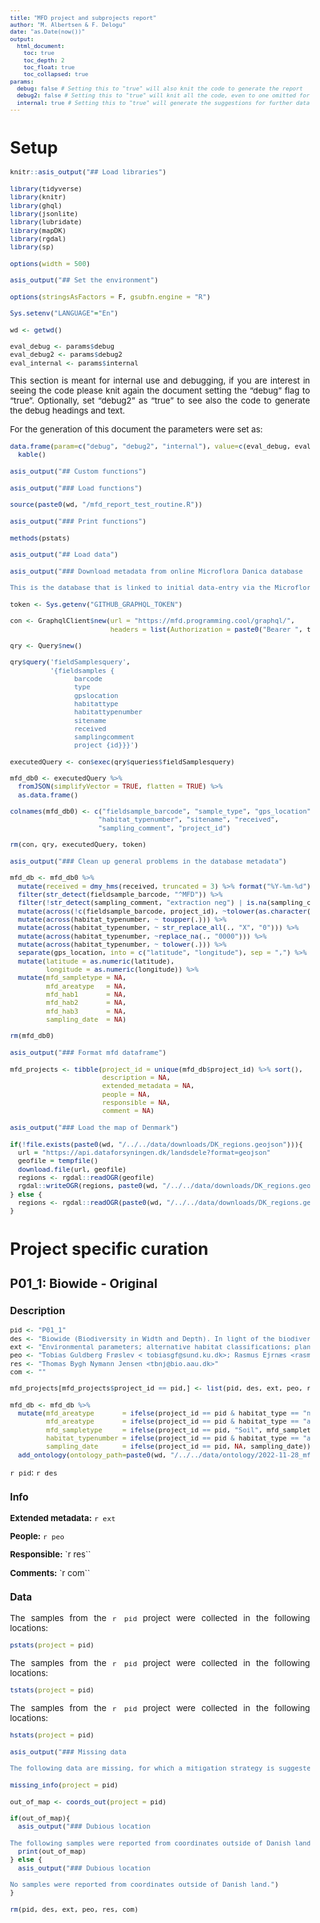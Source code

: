 ```yaml
---
title: "MFD project and subprojects report"
author: "M. Albertsen & F. Delogu"
date: "as.Date(now())"
output: 
  html_document:
    toc: true
    toc_depth: 2
    toc_float: true
    toc_collapsed: true
params:
  debug: false # Setting this to "true" will also knit the code to generate the report
  debug2: false # Setting this to "true" will knit all the code, even to one omitted for aesthtic reason form the debug
  internal: true # Setting this to "true" will generate the suggestions for further data retrieval
---
```


<style type="text/css">
body, td {
   font-size: 10pt;
   text-align: justify
}
code.r{
  font-size: 8pt;
}
pre {
  font-size: 8pt
}
</style>

# Setup

```r
knitr::asis_output("## Load libraries")
```

```r
library(tidyverse)
library(knitr)
library(ghql)
library(jsonlite)
library(lubridate)
library(mapDK)
library(rgdal)
library(sp)

options(width = 500)
```

```r
asis_output("## Set the environment")
```

```r
options(stringsAsFactors = F, gsubfn.engine = "R")

Sys.setenv("LANGUAGE"="En")

wd <- getwd()

eval_debug <- params$debug
eval_debug2 <- params$debug2
eval_internal <- params$internal
```

This section is meant for internal use and debugging, if you are interest in seeing the code please knit again the document setting the "debug" flag to "true". Optionally, set "debug2" as "true" to see also the code to generate the debug headings and text.

For the generation of this document the parameters were set as:
```r
data.frame(param=c("debug", "debug2", "internal"), value=c(eval_debug, eval_debug2, eval_internal)) %>%
  kable()
```

```r
asis_output("## Custom functions")
```

```r
asis_output("### Load functions")
```

```r
source(paste0(wd, "/mfd_report_test_routine.R"))
```

```r
asis_output("### Print functions")
```

```r
methods(pstats)
```

```r
asis_output("## Load data")
```

```r
asis_output("### Download metadata from online Microflora Danica database

This is the database that is linked to initial data-entry via the Microflora Danica App.")
```

```r
token <- Sys.getenv("GITHUB_GRAPHQL_TOKEN")

con <- GraphqlClient$new(url = "https://mfd.programming.cool/graphql/",
                         headers = list(Authorization = paste0("Bearer ", token)))

qry <- Query$new()

qry$query('fieldSamplesquery', 
          '{fieldsamples {
                barcode
                type
                gpslocation
                habitattype
                habitattypenumber
                sitename
                received
                samplingcomment
                project {id}}}')

executedQuery <- con$exec(qry$queries$fieldSamplesquery)

mfd_db0 <- executedQuery %>%
  fromJSON(simplifyVector = TRUE, flatten = TRUE) %>%
  as.data.frame()

colnames(mfd_db0) <- c("fieldsample_barcode", "sample_type", "gps_location", "habitat_type",
                      "habitat_typenumber", "sitename", "received",  
                      "sampling_comment", "project_id")

rm(con, qry, executedQuery, token)
```

```r
asis_output("### Clean up general problems in the database metadata")
```

```r
mfd_db <- mfd_db0 %>% 
  mutate(received = dmy_hms(received, truncated = 3) %>% format("%Y-%m-%d")) %>%        # format dates
  filter(str_detect(fieldsample_barcode, "^MFD")) %>%                                   # filter strange barcodes
  filter(!str_detect(sampling_comment, "extraction neg") | is.na(sampling_comment)) %>% # remove ext negative
  mutate(across(!c(fieldsample_barcode, project_id), ~tolower(as.character(.)))) %>%    # make all lowercase
  mutate(across(habitat_typenumber, ~ toupper(.))) %>%                                  # format habitat number
  mutate(across(habitat_typenumber, ~ str_replace_all(., "X", "0"))) %>%
  mutate(across(habitat_typenumber, ~replace_na(., "0000"))) %>%
  mutate(across(habitat_typenumber, ~ tolower(.))) %>%
  separate(gps_location, into = c("latitude", "longitude"), sep = ",") %>%              # split gps
  mutate(latitude = as.numeric(latitude),
         longitude = as.numeric(longitude)) %>%
  mutate(mfd_sampletype = NA,                                                           # Add classifications
         mfd_areatype   = NA,
         mfd_hab1       = NA,
         mfd_hab2       = NA,
         mfd_hab3       = NA,
         sampling_date  = NA)

rm(mfd_db0)
```

```r
asis_output("### Format mfd dataframe")
```

```r
mfd_projects <- tibble(project_id = unique(mfd_db$project_id) %>% sort(), 
                       description = NA,
                       extended_metadata = NA,
                       people = NA,
                       responsible = NA,
                       comment = NA)
```

```r
asis_output("### Load the map of Denmark")
```

```r

if(!file.exists(paste0(wd, "/../../data/downloads/DK_regions.geojson"))){
  url = "https://api.dataforsyningen.dk/landsdele?format=geojson"
  geofile = tempfile()
  download.file(url, geofile)
  regions <- rgdal::readOGR(geofile)
  rgdal::writeOGR(regions, paste0(wd, "/../../data/downloads/DK_regions.geojson"), layer="file76fc3f3c3b00", driver="GeoJSON")
} else {
  regions <- rgdal::readOGR(paste0(wd, "/../../data/downloads/DK_regions.geojson"))
}

```

# Project specific curation

## P01_1: Biowide - Original

### Description
```r
pid <- "P01_1"
des <- "Biowide (Biodiversity in Width and Depth). In light of the biodiversity crisis and our limited ability to explain variation in biodiversity, tools to quantify spatial and temporal variation in biodiversity and its underlying drivers are critically needed. Inspired by the recently published ecospace framework, we developed and tested a sampling design for environmental and biotic mapping. We selected 130 study sites (40×40 m) across Denmark using stratified random sampling along the major environmental gradients underlying biotic variation. Using standardized methods, we collected site species data on vascular plants, bryophytes, macrofungi, lichens, gastropods and arthropods. To evaluate sampling efficiency, we calculated regional coverage (relative to the known species number per taxonomic group), and site scale coverage (i.e., sample completeness per taxonomic group at each site). To extend taxonomic coverage to organisms that are difficult to sample by classical inventories (e.g., nematodes and non-fruiting fungi), we collected soil for metabarcoding. Finally, to assess site conditions, we mapped abiotic conditions, biotic resources and habitat continuity. The main paper is described here: https://bmcecol.biomedcentral.com/articles/10.1186/s12898-019-0260-x. See a list of related publications here: https://ecos.au.dk/forskningraadgivning/temasider/publikationer."
ext <- "Environmental parameters; alternative habitat classifications; plant counts; animal counts; fungal counts; ITS2 amplicons; trnL amplicons."
peo <- "Tobias Guldberg Frøslev < tobiasgf@sund.ku.dk>; Rasmus Ejrnæs <rasmus@bios.au.dk>"
res <- "Thomas Bygh Nymann Jensen <tbnj@bio.aau.dk>"
com <- ""

mfd_projects[mfd_projects$project_id == pid,] <- list(pid, des, ext, peo, res, com)

mfd_db <- mfd_db %>%
  mutate(mfd_areatype       = ifelse(project_id == pid & habitat_type == "natural_soil", "Natural", mfd_areatype),
         mfd_areatype       = ifelse(project_id == pid & habitat_type == "agriculture", "Agriculture", mfd_areatype),
         mfd_sampletype     = ifelse(project_id == pid, "Soil", mfd_sampletype),
         habitat_typenumber = ifelse(project_id == pid & habitat_type == "agriculture", "6000", habitat_typenumber),
         sampling_date      = ifelse(project_id == pid, NA, sampling_date)) %>%
  add_ontology(ontology_path=paste0(wd, "/../../data/ontology/2022-11-28_mfd-habitat-ontology.xlsx"))
```
`r pid`: `r des`

### Info
**Extended metadata:** `r ext`

**People:** `r peo`

**Responsible:** `r res``

**Comments:** `r com``

### Data 

The samples from the `r pid` project were collected in the following locations:
```r
pstats(project = pid)
```

The samples from the `r pid` project were collected in the following locations:
```r
tstats(project = pid)
```

The samples from the `r pid` project were collected in the following locations:
```r
hstats(project = pid)
```

```r
asis_output("### Missing data

The following data are missing, for which a mitigation strategy is suggested:")
```

```r
missing_info(project = pid)
```

```r
out_of_map <- coords_out(project = pid)

if(out_of_map){
  asis_output("### Dubious location

The following samples were reported from coordinates outside of Danish land:")
  print(out_of_map)
} else {
  asis_output("### Dubious location

No samples were reported from coordinates outside of Danish land.")
}
```

```r
rm(pid, des, ext, peo, res, com)
```
